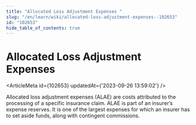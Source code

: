 ```yaml
---
title: "Allocated Loss Adjustment Expenses "
slug: "/en/learn/wiki/allocated-loss-adjustment-expenses--102653"
id: "102653"
hide_table_of_contents: true
---
```



# Allocated Loss Adjustment Expenses 

<ArticleMeta id={102653} updatedAt={'2023-09-26 13:59:02'} />
<div className='border-solid border-b border-t-0 my-4 border-[var(--ifm-color-gray-300)]' />

Allocated loss adjustment expenses (ALAE) are costs attributed to the processing of a specific insurance claim. ALAE is part of an insurer’s expense reserves. It is one of the largest expenses for which an insurer has to set aside funds, along with contingent commissions.
